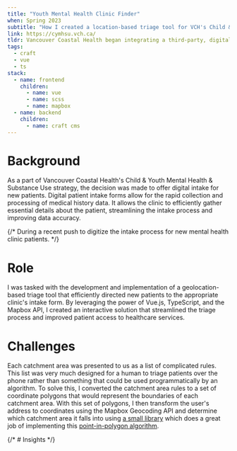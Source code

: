 ```yaml
---
title: "Youth Mental Health Clinic Finder"
when: Spring 2023
subtitle: "How I created a location-based triage tool for VCH's Child & Youth Mental Health clinics"
link: https://cymhsu.vch.ca/
tldr: Vancouver Coastal Health began integrating a third-party, digital intake solution for Child & Youth Mental Health (CYMHSU) clinics.  Because the platform did not offer the ability to triage new patients based on location,  my team was brought in to connect new patients with the new intake flow.  Using the Mapbox API and Vue.js, I created an interactive triaging tool that connects patients with a mental health clinic within their respective catchment area.
tags:
  - craft
  - vue
  - ts
stack:
  - name: frontend
    children:
      - name: vue
      - name: scss
      - name: mapbox
  - name: backend
    children:
      - name: craft cms
---
```


# Background

As a part of Vancouver Coastal Health's Child & Youth Mental Health & Substance Use strategy, the decision was made to offer digital intake for new patients. Digital patient intake forms allow for the rapid collection and processing of medical history data. It allows the clinic to efficiently gather essential details about the patient, streamlining the intake process and improving data accuracy.

{/* During a recent push to digitize the intake process for new mental health clinic patients. */}

# Role

I was tasked with the development and implementation of a geolocation-based triage tool that efficiently directed new patients to the appropriate clinic's intake form. By leveraging the power of Vue.js, TypeScript, and the Mapbox API, I created an interactive solution that streamlined the triage process and improved patient access to healthcare services.

# Challenges

Each catchment area was presented to us as a list of complicated rules. This list was very much designed for a human to triage patients over the phone rather than something that could be used programmatically by an algorithm. To solve this, I converted the catchment area rules to a set of coordinate polygons that would represent the boundaries of each catchment area. With this set of polygons, I then transform the user's address to coordinates using the Mapbox Geocoding API and determine which catchment area it falls into using [a small library](https://www.npmjs.com/package/point-in-polygon-hao) which does a great job of implementing this [point-in-polygon algorithm](https://www.researchgate.net/publication/328261365_Optimal_Reliable_Point-in-Polygon_Test_and_Differential_Coding_Boolean_Operations_on_Polygons).

{/* # Insights */}
